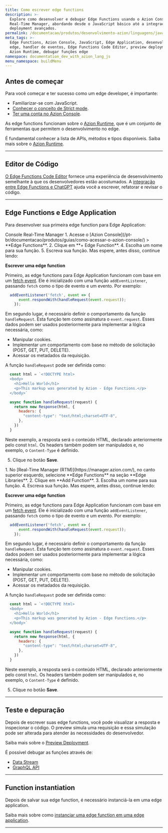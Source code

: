 ```yaml
---
title: Como escrever edge functions
description: >-
  Explore como desenvolver e debugar Edge Functions usando o Azion Console ou
  Real-Time Manager, abordando desde o JavaScript básico até a integração e
  deployment avançados.
permalink: /documentacao/produtos/desenvolvimento-azion/linguagens/javascript/
meta_tags: >-
  Edge Functions, Azion Console, JavaScript, Edge Application, desenvolvimento
  edge, handler de eventos, Edge Functions Code Editor, preview deployment,
  Azion Runtime, debugar funções edge
namespace: documentation_dev_with_azion_lang_js
menu_namespace: buildMenu
---
```




## Antes de começar

Para você começar e ter sucesso como um edge developer, é importante:

- Familiarizar-se com JavaScript.
- [Conhecer o conceito de Strict mode](https://developer.mozilla.org/en-US/docs/Web/JavaScript/Reference/Strict_mode).
- [Ter uma conta no Azion Console](/pt-br/documentacao/produtos/contas/criar-uma-conta/).

As edge functions funcionam sobre o [Azion Runtime](/pt-br/documentacao/runtime/visao-geral/), que é um conjunto de ferramentas que permitem o desenvolvimento no edge.

É fundamental conhecer a lista de APIs, métodos e tipos disponíveis. Saiba mais sobre o [Azion Runtime](/pt-br/documentacao/runtime/visao-geral/).

---

## Editor de Código

[O Edge Functions Code Editor](/pt-br/documentacao/produtos/edge-application/edge-functions/runtime-api/code-editor/) fornece uma experiência de desenvolvimento semelhante à que os desenvolvedores estão acostumados. A [integração entre Edge Functions e ChatGPT](/pt-br/documentacao/produtos/edge-application/edge-functions/runtime-api/ai-integration/) ajuda você a escrever, refatorar e revisar o código.

---

## Edge Functions e Edge Application

Para desenvolver sua primeira edge function para Edge Application:

<Tabs client:visible>
    <Fragment slot="tab.console">Console</Fragment>
    <Fragment slot="tab.rtm">Real-Time Manager</Fragment>

<Fragment slot="panel.console">
1. Acesse o [Azion Console](/pt-br/documentacao/produtos/guias/como-acessar-o-azion-console/) > **Edge Functions**.
2. Clique em **+ Edge Function**.
4. Escolha um nome para sua função.
5. Escreva sua função. Mas espere, antes disso, continue lendo:

**Escrever uma edge function**

Primeiro, as edge functions para Edge Application funcionam com base em um [fetch event](/pt-br/documentacao/produtos/edge-application/edge-functions/runtime-apis/javascript/fetch/). Ele é inicializado com uma função `addEventListener`, passando `fetch` como o tipo de evento e um evento. Por exemplo:

```javascript
  addEventListener('fetch', event => {
      event.respondWith(handleRequest(event.request));
    });
```

Em segundo lugar, é necessário definir o comportamento da função `handleRequest`. Esta função tem como assinatura o `event.request`. Esses dados podem ser usados posteriormente para implementar a lógica necessária, como:

- Manipular cookies.
- Implementar um comportamento com base no método de solicitação (POST, GET, PUT, DELETE).
- Acessar os metadados da requisição.

A função `handleRequest` pode ser definida como:

```javascript
  const html = `<!DOCTYPE html>
  <body>
    <h1>Hello World</h1>
    <p>This markup was generated by Azion - Edge Functions.</p>
  </body>`

  async function handleRequest(request) {
    return new Response(html, {
      headers: {
        "content-type": "text/html;charset=UTF-8",
      },
    })
  }
```

Neste exemplo, a resposta será o conteúdo HTML, declarado anteriormente pelo const `html`. Os headers também podem ser manipulados e, no exemplo, o `Content-Type` é definido.

5. Clique no botão **Save**.
</Fragment>

<Fragment slot="panel.rtm">
1. No [Real-Time Manager (RTM)](https://manager.azion.com/), no canto superior esquerdo, selecione **Edge Functions** na seção **Edge Libraries**.
2. Clique em **Add Function**.
3. Escolha um nome para sua função.
4. Escreva sua função. Mas espere, antes disso, continue lendo:

**Escrever uma edge function**

Primeiro, as edge functions para Edge Application funcionam com base em um [fetch event](/pt-br/documentacao/produtos/edge-application/edge-functions/runtime-apis/javascript/fetch/). Ele é inicializado com uma função `addEventListener`, passando `fetch` como o tipo de evento e um evento. Por exemplo:

```javascript
  addEventListener('fetch', event => {
      event.respondWith(handleRequest(event.request));
    });
```

Em segundo lugar, é necessário definir o comportamento da função `handleRequest`. Esta função tem como assinatura o `event.request`. Esses dados podem ser usados posteriormente para implementar a lógica necessária, como:

- Manipular cookies.
- Implementar um comportamento com base no método de solicitação (POST, GET, PUT, DELETE).
- Acessar os metadados da requisição.

A função `handleRequest` pode ser definida como:

```javascript
  const html = `<!DOCTYPE html>
  <body>
    <h1>Hello World</h1>
    <p>This markup was generated by Azion - Edge Functions.</p>
  </body>`

  async function handleRequest(request) {
    return new Response(html, {
      headers: {
        "content-type": "text/html;charset=UTF-8",
      },
    })
  }
```

Neste exemplo, a resposta será o conteúdo HTML, declarado anteriormente pelo const `html`. Os headers também podem ser manipulados e, no exemplo, o `Content-Type` é definido.

5. Clique no botão **Save**.
</Fragment>

</Tabs>

---

## Teste e depuração

Depois de escrever suas edge functions, você pode visualizar a resposta e inspecionar o código. O preview simula uma requisição e essa simulação pode ser alterada para atender às necessidades do desenvolvedor.

Saiba mais sobre o [Preview Deployment](/pt-br/documentacao/produtos/edge-application/edge-functions/runtime-api/preview-deployment/).

É possível debugar as funções através de:

- [Data Stream](/pt-br/documentacao/produtos/guias/debugging-functions-data-stream/)
- [GraphQL API](/pt-br/documentacao/produtos/guias/debugging-functions-graphql/)

---

## Function instantiation

Depois de salvar sua edge function, é necessário instanciá-la em uma edge application.

Saiba mais sobre como [instanciar uma edge function em uma edge application](/pt-br/documentacao/produtos/guias/build/instanciar-edge-functions/).

---


